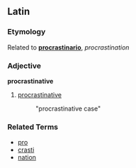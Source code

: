 ==Latin==
===Etymology===
Related to '''[[procrastinario]]''', ''procrastination''

===Adjective===
'''procrastinative'''

# [[procrastinative]]
#: "procrastinative case"

===Related Terms===
*[[pro]]
*[[crasti]]
*[[nation]]